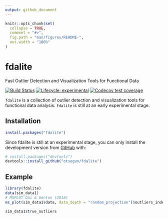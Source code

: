 ```yaml
---
output: github_document
---
```


<!-- README.md is generated from README.Rmd. Please edit that file -->

```r
knitr::opts_chunk$set(
  collapse = TRUE,
  comment = "#>",
  fig.path = "man/figures/README-",
  out.width = "100%"
)
```
# fdalite
Fast Outlier Detection and Visualization Tools for Functional Data

<!-- badges: start -->
[![Build Status](https://travis-ci.com/otsegun/fdalite.svg?token=is9BrWwNvqBGoneFkbEL&branch=master)](https://travis-ci.com/otsegun/fdalite)
[![Lifecycle: experimental](https://img.shields.io/badge/lifecycle-experimental-orange.svg)](https://www.tidyverse.org/lifecycle/#experimental)
[![Codecov test coverage](https://codecov.io/gh/otsegun/fdalite/branch/master/graph/badge.svg)](https://codecov.io/gh/otsegun/fdalite?branch=master)
<!-- badges: end -->

`fdalite` is a collection of outlier detection and visualization tools for functional data analysis. `fdalite` is still at an early experimental stage. 

## Installation


```r
install.packages("fdalite")
```

Since fdalite is still at an experimental stage, you can only install the development version from [GitHub](https://github.com/) with:

``` r
# install.packages("devtools")
devtools::install_github("otsegun/fdalite")
```
## Example

```r
library(fdalite)
data(sim_data1)
# MSPLOT Dai & Genton (2018)
ms_plot(sim_data1$data, data_depth = "random_projection")$outliers_index

sim_data1$true_outliers
```

